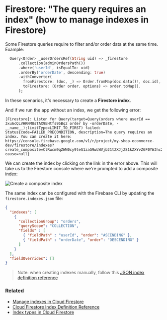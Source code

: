 # Firestore: "The query requires an index" (how to manage indexes in Firestore)

Some Firestore queries require to filter and/or order data at the same time. Example:

```dart
  Query<Order> _userOrdersRef(String uid) => _firestore
      .collection(adminOrdersPath())
      .where('userId', isEqualTo: uid)
      .orderBy('orderDate', descending: true)
      .withConverter(
        fromFirestore: (doc, _) => Order.fromMap(doc.data()!, doc.id),
        toFirestore: (Order order, options) => order.toMap(),
      );
```

In these scenarios, it's necessary to create a **Firestore index**. 

And if we run the app without an index, we get the following error:

```
[Firestore]: Listen for Query(target=Query(orders where userId == 3xu6cQLVHKNMUsTAX9EHtfs95Bq2 order by -orderDate, -__name__);limitType=LIMIT_TO_FIRST) failed: Status{code=FAILED_PRECONDITION, description=The query requires an index. You can create it here: https://console.firebase.google.com/v1/r/project/my-shop-ecommerce-dev/firestore/indexes?create_composite=ClRwcm9qZWN0cy9teS1zaG9wLWVjb21tZXJjZS1kZXYvZGF0YWJhc2VzLyhkZWZhdWx0KS9jb2xsZWN0aW9uR3JvdXBzL29yZGVycy9pbmRleGVzL18QARoKCgZ1c2VySWQQARoNCglvcmRlckRhdGUQAhoMCghfX25hbWVfXxAC, cause=null}
```

We can create the index by clicking on the link in the error above. This will take us to the Firestore console where we're prompted to add a composite index:

![Create a composite index](images/create-composite-index-firestore.png)

The same index can be configured with the Firebase CLI by updating the `firestore.indexes.json` file:


```json
{
  "indexes": [
    {
      "collectionGroup": "orders",
      "queryScope": "COLLECTION",
      "fields" : [
        { "fieldPath" : "userId", "order": "ASCENDING" },
        { "fieldPath" : "orderDate", "order": "DESCENDING" }
      ]
    }
  ],
  "fieldOverrides": []
}
```

> Note: when creating indexes manually, follow this [JSON index definition reference](https://firebase.google.com/docs/reference/firestore/indexes/)

### Related

- [Manage indexes in Cloud Firestore](https://firebase.google.com/docs/firestore/query-data/indexing)
- [Cloud Firestore Index Definition Reference](https://firebase.google.com/docs/reference/firestore/indexes/)
- [Index types in Cloud Firestore](https://firebase.google.com/docs/firestore/query-data/index-overview)